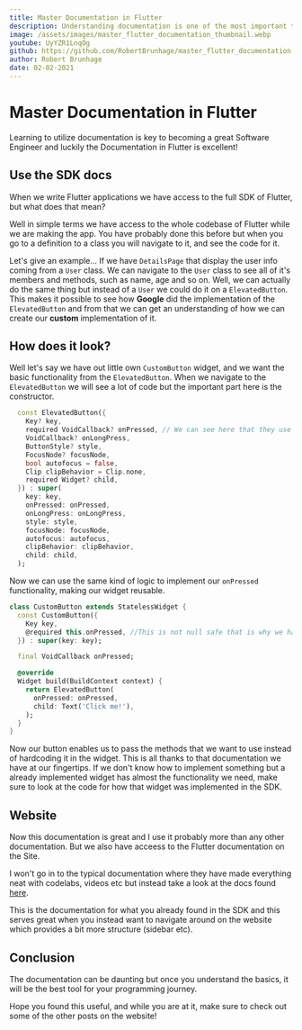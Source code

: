 ```yaml
---
title: Master Documentation in Flutter
description: Understanding documentation is one of the most important topics of developing any kind of software. Here is a way that I recommend using the documentation in Flutter!
image: /assets/images/master_flutter_documentation_thumbnail.webp
youtube: UyYZR1LnqOg
github: https://github.com/RobertBrunhage/master_flutter_documentation
author: Robert Brunhage
date: 02-02-2021
---
```


# Master Documentation in Flutter

Learning to utilize documentation is key to becoming a great Software Engineer and luckily the Documentation in Flutter is excellent!

## Use the SDK docs

When we write Flutter applications we have access to the full SDK of Flutter, but what does that mean?

Well in simple terms we have access to the whole codebase of Flutter while we are making the app. You have probably done this before but when you go to a definition to a class you will navigate to it, and see the code for it.

Let's give an example... If we have `DetailsPage` that display the user info coming from a `User` class. We can navigate to the `User` class to see all of it's members and methods, such as name, age and so on. Well, we can actually do the same thing but instead of a `User` we could do it on a `ElevatedButton`. This makes it possible to see how **Google** did the implementation of the `ElevatedButton` and from that we can get an understanding of how we can create our **custom** implementation of it.

## How does it look?

Well let's say we have out little own `CustomButton` widget, and we want the basic functionality from the `ElevatedButton`. When we navigate to the `ElevatedButton` we will see a lot of code but the important part here is the constructor.

```dart
  const ElevatedButton({
    Key? key,
    required VoidCallback? onPressed, // We can see here that they use some kind of `VoidCallBack`
    VoidCallback? onLongPress,
    ButtonStyle? style,
    FocusNode? focusNode,
    bool autofocus = false,
    Clip clipBehavior = Clip.none,
    required Widget? child,
  }) : super(
    key: key,
    onPressed: onPressed,
    onLongPress: onLongPress,
    style: style,
    focusNode: focusNode,
    autofocus: autofocus,
    clipBehavior: clipBehavior,
    child: child,
  );
```

Now we can use the same kind of logic to implement our `onPressed` functionality, making our widget reusable.

```dart
class CustomButton extends StatelessWidget {
  const CustomButton({
    Key key,
    @required this.onPressed, //This is not null safe that is why we have @required and not required
  }) : super(key: key);

  final VoidCallback onPressed;

  @override
  Widget build(BuildContext context) {
    return ElevatedButton(
      onPressed: onPressed,
      child: Text('Click me!'),
    );
  }
}
```

Now our button enables us to pass the methods that we want to use instead of hardcoding it in the widget. This is all thanks to that documentation we have at our fingertips. If we don't know how to implement something but a already implemented widget has almost the functionality we need, make sure to look at the code for how that widget was implemented in the SDK.

## Website

Now this documentation is great and I use it probably more than any other documentation. But we also have acceess to the Flutter documentation on the Site.

I won't go in to the typical documentation where they have made everything neat with codelabs, videos etc but instead take a look at the docs found <a href="https://api.flutter.dev/" target="_blank" rel="noopener">here</a>.

This is the documentation for what you already found in the SDK and this serves great when you instead want to navigate around on the website which provides a bit more structure (sidebar etc).

## Conclusion

The documentation can be daunting but once you understand the basics, it will be the best tool for your programming journey.

Hope you found this useful, and while you are at it, make sure to check out some of the other posts on the website!
